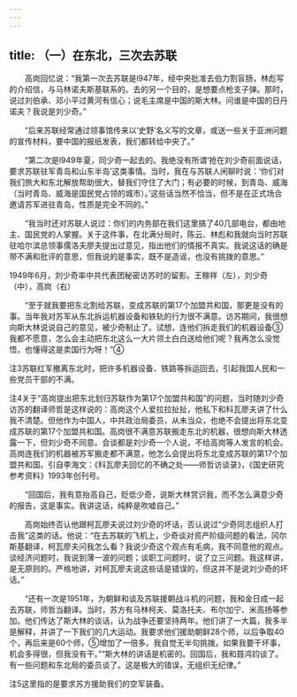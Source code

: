 ```yaml
---
---
---
```

title: （一）在东北，三次去苏联
---




　　高岗回忆说：“我第一次去苏联是l947年，经中央批准去伯力割盲肠，林彪写的介绍信，与马林诺夫斯基联系的。去的另一个目的，是想要点枪支子弹。那时，说过刘伯承、邓小平过黄河有信心；说毛主席是中国的斯大林。问谁是中国的日丹诺夫？我说是刘少奇。”

　　“后来苏联经常通过领事馆传来以‘史野’名义写的文章，或送一些关于亚洲问题的宣传材料，要中国的报纸发表，我们都转给中央了。”

　　“第二次是l949年夏，同少奇一起去的。我绝没有所谓‘抢在刘少奇前面说话，要求苏联驻军青岛和山东半岛’这类事情。当时，我在与苏联人闲聊时说：‘你们对我们旅大和东北解放帮助很大，替我们守住了大门；有必要的时候，到青岛、威海（当时青岛、威海是国民党占领的城市）。’这些话当然不恰当，但不是在正式场合邀请苏军进驻青岛，性质是完全不同的。”

　　“我当时还对苏联人说过：你们的内务部在我们这里搞了40几部电台，都由地主、国民党的人掌握。关于这件事，在北满分局时，陈云、林彪和我就向当时苏联驻哈尔滨总领事儒洛夫廖夫提出过意见，指出他们的情报不真实。我说这话的确是带不满和批评的意思，但我说的是事实，既不是造谣，也没有挑拨的意思。”



1949年6月，刘少奇率中共代表团秘密访苏时的留影。王稼祥（左），刘少奇（中），高岗（右）

　　“至于就我要把东北割给苏联，变成苏联的第17个加盟共和国，那更是没有的事。当年我对苏军从东北拆运机器设备和铁轨的行为很不满意。访苏期间，我很想向斯大林说说自己的意见，被少奇制止了。试想，连他们拆走我们的机器设备③我都不愿意，怎么会主动把东北这么一大片领土白白送给他们呢？我再怎么没觉悟，也懂得这是卖国行为呀！”④

注3苏联红军撤离东北时，把许多机器设备、铁路等拆运回去，引起我国人民和一些党员干部的不满。

注4关于“高岗提出把东北划归苏联作为第17个加盟共和国”的问题，当时随刘少奇访苏的翻译师哲是这样说的：高岗这个人爱拉拉扯扯，他私下和科瓦廖夫讲了什么我不清楚。但他作为中国人，中共政治局委员，从未当众，也绝不会提出将东北变成苏联的第17个加盟共和国。高岗很不满意苏联搬走东北的机器，很想向斯大林透露一下，但刘少奇不同意。会谈都是刘少奇一个人说，不给高岗等人发言的机会。高岗连我们的机器被苏军搬走都不满意，他怎么会提出将东北变成苏联的第17个加盟共和国。引自李海文：《科瓦廖夫回忆的不确之处——师哲访谈录》，《国史研究参考资料》1993年创刊号。

　　“回国后，我有意抬高自己，贬低少奇，说斯大林赏识我，而不怎么满意少奇的报告，这是事实。我讲这话，纯粹是吹嘘自己。”

　　高岗始终否认他跟柯瓦廖夫说过刘少奇的坏话，否认说过“少奇同志组织人打击我”这类的话。他说：“在去苏联的飞机上，少奇谈对资产阶级问题的看法，冈尔斯基翻译，柯瓦廖夫问我怎么看？我说少奇这个观点有毛病，我不同意他的观点。谈经济问题时，我说到薄一波的问题；谈职工问题时，说了立三问题。我这样讲，是无原则的。严格地讲，对柯瓦廖夫说这些话是错误的，但这并不是说刘少奇的坏话。”

　　“还有一次是1951年，为朝鲜和谈及苏联援朝战斗机的问题，我和金日成一起去苏联，师哲当翻译。当时，苏方有马林柯夫、莫洛托夫、布尔加宁、米高扬等参加。他们传达了斯大林的谈话，认为战争还要坚持两年。他们讲了一大篇，我多半是解释，并讲了一下我们的几大运动。我要求他们援助朝鲜28个师，以后争取40个，再后来是60个师，⑤增加了一倍多。我自觉无半句挑拨。如果我要干坏事，机会多得很，但我没有干。”“斯大林的讲话是机密的。回国后，我和聂鸿钧谈了。有一些问题和东北局的委员谈了。这是极大的错误，无组织无纪律。”

注5这里指的是要求苏方援助我们的空军装备。
